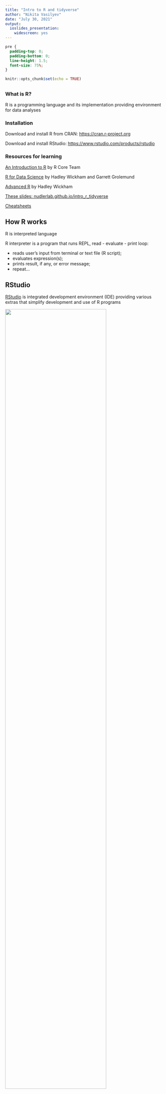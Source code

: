 ```yaml
---
title: "Intro to R and tidyverse"
author: "Nikita Vasilyev"
date: "July 30, 2021"
output:
  ioslides_presentation:
    widescreen: yes
---
```


```css
pre {
  padding-top: 0;
  padding-bottom: 0;
  line-height: 1.5;
  font-size: 75%;
}
```

```r
knitr::opts_chunk$set(echo = TRUE)
```

## {.smaller}

### **What is R?**

R is a programming language and its implementation providing environment
for data analyses

### **Installation**

Download and install R from CRAN: <https://cran.r-project.org>

Download and install RStudio: <https://www.rstudio.com/products/rstudio>

### **Resources for learning**

[An Introduction to R](https://cran.r-project.org/doc/manuals/r-release/R-intro.html) by R
Core Team

[R for Data Science](https://r4ds.had.co.nz) by Hadley Wickham and
Garrett Grolemund

[Advanced R](https://adv-r.hadley.nz) by Hadley Wickham

[These slides: nudlerlab.github.io/intro_r_tidyverse](https://nudlerlab.github.io/intro_r_tidyverse)

[Cheatsheets](https://github.com/nudlerlab/intro_r_tidyverse/tree/main/cheatsheets)

## How R works

R is interpreted language

R interpreter is a program that runs REPL, read - evaluate - print loop:

-   reads user's input from terminal or text file (R script);
-   evaluates expression(s);
-   prints result, if any, or error message;
-   repeat...

## RStudio

[RStudio](https://www.rstudio.com/products/rstudio/) is integrated
development environment (IDE) providing various extras that simplify
development and use of R programs\

::: {.centered}
![](./rstudio.png){width="80%"}
:::

## R data types

R has four basic data types:

-   integer numbers: `-1, 0, 1, 2, 3`
-   floating point numbers: `-14.5, 1.1, 2.5e8`
-   character strings: `"R is flexible", "A", "b", ""`
-   logical: `TRUE, FALSE`
-   each type has explicit missing value, `NA`

## R data structures. Vector

R stores values in **vector** data structure that may contain zero or
more values of only **one type** (e.g. integer vector, logical vector,
etc.)

```r
c(1, 2, 3) # use c() function to make vector
is.vector(c(1, 2, 3)) # check if data object is vector using is.vector()
is.vector(1) # singular values are stored in vectors, too
length(1) # use length() to see how many elements are in a vector
```

## R data structures. List

To combine values of different types in one object, R uses **list** data
structure

```r
list(1L, 2.5, c("ABC", "abc")) # use list() function to make list
is.list(list(1L, 2.5, c("ABC", "abc"))) # check if object is list with is.list()
length(list(1L, 2.5, c("ABC", "abc"))) # get number of elements in list using length()
```

## R data structures. Data frame

R **data frame** is to store and manipulate tabular data, think
spreadsheet

```r
data.frame(name = c("a","b","c"), value = c(1, 2, 3)) # create data frame object
is.data.frame(data.frame(name = c("a","b","c"), value = c(1, 2, 3)))
is.list(data.frame(name = c("a","b","c"), value = c(1, 2, 3))) # data frame is a list
```

## Variables

Variables are named objects, vectors, lists, data frames, etc

Use assignment operator `<-` to give name to an object:

```r
a <- data.frame(name = c("a","b","c"), value = c(1, 2, 3))
a
ncol(a); nrow(a)
```

## Variables

Variable names can have:

-   upper and lower case letters
-   period
-   numbers, but not start with number
-   underscore, but not start with underscore

Variable names should not have:

-   mathematical and logical operators: `+, -, /, *, ^, <, >, =, &, |`
-   special symbols: `?, !, @, #, $, %, (, )`
-   blank space

You can give any name to variable if surround it with quotes and call it
by surrounding with back quotes

## Subsetting

Use subsetting to get individual values or range of values from
collection objects

```r
my_vec <- c(one = 9, two = 8, three = 7, 6, "five-ish..." = 5)
my_vec[1]
my_vec["two"]
my_vec[c(4,5)]
```

## Subsetting {.smaller}

```r
my_df <- data.frame(color = c("red", "green", "blue"),
                    intensity = c(225L, 14L, 56L),
                    opacity = c(0.5, 0.25, 0.12))
my_df[1] # returns first column as data frame
my_df[[1]] # return first columns as vector
my_df[,1] # also unpacks fist columns
my_df[1,] # returns first row as data frame
my_df[1, 1] # return value from first row, first column
```

## Subsetting {.smaller}

```r
my_df["color"] # returns column color as data frame
my_df[["color"]] # returns column color as vector
my_df$color # as above
my_df[c("color","opacity")] # returns selected columns as data frame
my_df[c(1, 2), c("color","opacity")] # combine selections
```

## Functions {.smaller}

Function is an object that can perform operations on other objects,
given it is supplied with required arguments

Function definition determines what are the required arguments and what
operation function performs

```r
my_function <- function(first_arg = 1, second_arg = 2) {
  first_arg + second_arg
}
my_function() # call with default arguments
my_function(3, 4) # call with positional arguments
my_function(second_arg = 4, first_arg = 3) # call with named arguments
```

## Functions

Every action in R is a function call

Subsetting is a function call

```r
my_df["color"]
`[`(my_df, "color")
```

## Functions

Arithmetic and logical operations are function calls, too

```r
37 + 42 == `+`(37, 42)
(37 > 42) == `>`(37, 42)
```

## Functions

R let you re-define built-in functions

```r
1 + 2

### <b>
`+` <- function(e1, e2) {
  paste(e1, e2, sep = " + ")
}
### </b>

1 + 2
```

```r
rm(`+`) # remove re-defined plus function to restore default definition
```

## Packages

Functions and data structures serving particular purpose can be combined
in a **package**

Packages can be installed from centralized repositories:

-   [CRAN](https://cran.r-project.org), The Centralized R Archive Network
-   [Bioconductor](https://bioconductor.org), Collection of packages for
    biological data analysis
-   [GitHub](https://github.com)

## Packages

To install packages from CRAN use built-in function

```r
install.packages("tidyverse")
```

<br> To install from Bioconductor

```r
install.packages("BiocManager")
BiocManager::install("DESeq2")
```

<br> To install from GitHub

```r
install.packages("devtools")
devtools::install_github("r-lib/httr"")
```

# Tidyverse

## Tidyverse {.smaller}

### "R packages for data science

The tidyverse is an opinionated collection of R packages designed for
data science. All packages share an underlying design philosophy,
grammar, and data structures."\
[[tidyverse.org]{style="float:right;"}](https://www.tidyverse.org) <br>
Install `tidyverse`

```r
install.packages("tidyverse")
```

Load `tidyverse`

```r
library(tidyverse)
```

## Tidyverse packages

`tibble` re-implementation of data frame

`readr` reading data from files

`tidyr` reshaping, nesting and pivoting

`dplyr` data transformation

`purrr` functional programming

`stringr` working with character strings

`magrittr` connect operations with pipe

`ggplot2` data visualization

`...`

## Tidyverse for proteomics data analysis

Read list of proteins identified and quantitated by
[MaxQuant](https://maxquant.org)

```r
proteins <- read_tsv("proteinGroups.txt")
```

## Filter, select and mutate
```r
proteins0 <- proteins %>%
  filter(str_detect(`Protein IDs`, "CON|REV", negate = TRUE),
         str_detect(`Protein IDs`, "\\_ECOLI")) %>%
  mutate_at(grep("LFQ", names(.)), ~if_else(near(0, .), NA_real_, .)) %>%
  mutate_at(grep("LFQ", names(.)), ~log2(.)) %>%
  select(`Protein IDs`, grep("LFQ", names(.)))
```

## Impute missing values using kNN method

`impute` package is available from Bioconductor
```r
BiocManager::install("impute")
```


```r
proteins1 <- bind_cols(
  proteins0[-grep("LFQ", names(proteins0))],
  as_tibble(impute::impute.knn(as.matrix(proteins0[grep("LFQ", names(proteins0))]), k = 5)[["data"]]))
```

## Pivot table
```r
proteins2 <- proteins1 %>%
  pivot_longer(cols = grep("LFQ", names(.)),
               names_to = "name",
               values_to = "value") %>%
  extract(name, c("spike","repl"), "([01]+)\\_([123])")
```

## Analysis of variance
```r
anova <- proteins2 %>%
  group_by(`Protein IDs`) %>%
  nest() %>%
  mutate(aov_model = map(.x = data,
                         .f = function(d){aov(value ~ spike, data = d)}),
         aov_sum = map(.x = aov_model,
                       .f = summary),
         pval = map_dbl(.x = aov_sum,
                        .f = function(s) {s[[1]]$`Pr(>F)`[1]})) %>%
  ungroup()
```

## Multiple test correction
```r
fdr <- anova %>%
  select(-data, -aov_model, -aov_sum) %>%
  mutate(fdr = p.adjust(pval, "fdr"),
         qval = qvalue::qvalue(pval)[["qvalues"]]) %>%
  arrange(fdr)

head(fdr, 10)
```

## Plotting
```r
proteins2 %>%
  filter(str_detect(`Protein IDs`, "(MFD|UVRA|UVRD)\\_ECOLI")) %>%
  mutate(protein = str_match(`Protein IDs`, ".*\\|(.*?)\\_ECOLI")[,2]) %>%
  ggplot() +
  geom_boxplot(mapping = aes(x = spike, y = value)) +
  facet_wrap(~protein, scales = "free_y")
```
